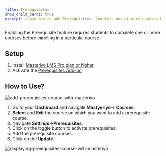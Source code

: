 ```yaml
---
title: Prerequisites
show_child_cards: true
excerpt: Learn how to add Prerequisites. Complete one or more courses before enrolling in a particular course.
---
```


Enabling the Prerequisite feature requires students to complete one or more courses before enrolling in a particular course.

## Setup
1. Install [Masteriyo LMS Pro plan or higher](https://docs.masteriyo.com/getting-started/installation#installing-masteriyo-lms-pro-version)
2. Activate the [Prerequisites Add-on](https://docs.masteriyo.com/getting-started/activate-masteriyo-addons) 

## How to Use?

![add-prerequisites-course-with-masteriyo](https://user-images.githubusercontent.com/24367265/189649360-835d246b-d21c-4cbc-8e24-8cc240c3b6fa.png)

1. Go to your  **Dashboard** and navigate **Mastyeriyo**-> **Courses**.
2. **Select** and **Edit** the course on which you want to add a prerequisite course.
3. Navigate **Settings**->**Prerequisites**.
4. Click on the toggle button to activate prerequisites.
5. Add the prerequisite courses.
6. Click on the **Update**.

![displaying-prerequisites-course-with-masteriyo](https://user-images.githubusercontent.com/24367265/189649372-64eb365b-3d8f-488c-b0af-059599061044.png)
